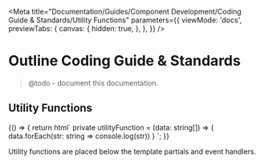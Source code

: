 
<Meta
  title="Documentation/Guides/Component Development/Coding Guide & Standards/Utility Functions"
  parameters={{
    viewMode: 'docs',
    previewTabs: {
      canvas: {
        hidden: true,
      },
    },
  }}
/>

# Outline Coding Guide & Standards

> @todo - document this documentation.

## Utility Functions

<Story name="Utility Functions">
  {() => {
    return html`
<outline-code-block language="typescript" class="mb-6">
private utilityFunction = (data: string[]) => {
  data.forEach(str: string => console.log(str))
}
</outline-code-block>
    `;
  }}
</Story>

Utility functions are placed below the template partials and event handlers.






